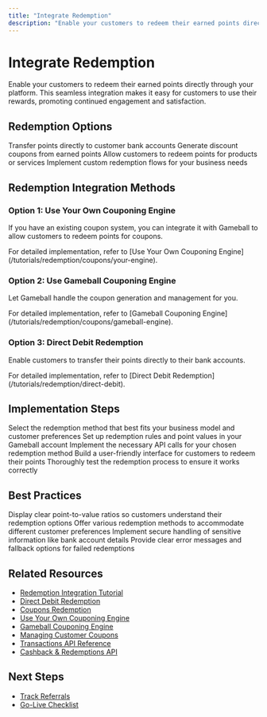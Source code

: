 ```yaml
---
title: "Integrate Redemption"
description: "Enable your customers to redeem their earned points directly through your platform"
---
```


# Integrate Redemption

Enable your customers to redeem their earned points directly through your platform. This seamless integration makes it easy for customers to use their rewards, promoting continued engagement and satisfaction.

## Redemption Options

<CardGroup cols={2}>
  <Card title="Direct Debit Redemption" icon="credit-card" href="/tutorials/redemption/direct-debit">
    Transfer points directly to customer bank accounts
  </Card>

  <Card title="Coupon Redemption" icon="ticket" href="/tutorials/redemption/coupons/index">
    Generate discount coupons from earned points
  </Card>

  <Card title="Product Redemption" icon="gift">
    Allow customers to redeem points for products or services
  </Card>

  <Card title="Custom Redemption" icon="cog">
    Implement custom redemption flows for your business needs
  </Card>
</CardGroup>

## Redemption Integration Methods

### Option 1: Use Your Own Couponing Engine

If you have an existing coupon system, you can integrate it with Gameball to allow customers to redeem points for coupons.

<Info>
For detailed implementation, refer to [Use Your Own Couponing Engine](/tutorials/redemption/coupons/your-engine).
</Info>

### Option 2: Use Gameball Couponing Engine

Let Gameball handle the coupon generation and management for you.

<Info>
For detailed implementation, refer to [Gameball Couponing Engine](/tutorials/redemption/coupons/gameball-engine).
</Info>

### Option 3: Direct Debit Redemption

Enable customers to transfer their points directly to their bank accounts.

<Info>
For detailed implementation, refer to [Direct Debit Redemption](/tutorials/redemption/direct-debit).
</Info>

## Implementation Steps

<Steps>
<Step title="Choose Redemption Method">
  Select the redemption method that best fits your business model and customer preferences
</Step>

<Step title="Configure Redemption Rules">
  Set up redemption rules and point values in your Gameball account
</Step>

<Step title="Integrate API Endpoints">
  Implement the necessary API calls for your chosen redemption method
</Step>

<Step title="Create User Interface">
  Build a user-friendly interface for customers to redeem their points
</Step>

<Step title="Test Redemption Flow">
  Thoroughly test the redemption process to ensure it works correctly
</Step>
</Steps>

## Best Practices

<Steps>
<Step title="Clear Point Values">
  Display clear point-to-value ratios so customers understand their redemption options
</Step>

<Step title="Multiple Redemption Options">
  Offer various redemption methods to accommodate different customer preferences
</Step>

<Step title="Secure Processing">
  Implement secure handling of sensitive information like bank account details
</Step>

<Step title="Error Handling">
  Provide clear error messages and fallback options for failed redemptions
</Step>
</Steps>

## Related Resources

- [Redemption Integration Tutorial](/tutorials/redemption/index)
- [Direct Debit Redemption](/tutorials/redemption/direct-debit)
- [Coupons Redemption](/tutorials/redemption/coupons/index)
- [Use Your Own Couponing Engine](/tutorials/redemption/coupons/your-engine)
- [Gameball Couponing Engine](/tutorials/redemption/coupons/gameball-engine)
- [Managing Customer Coupons](/tutorials/managing-customers-coupons)
- [Transactions API Reference](/api-reference/transactions/transactions)
- [Cashback & Redemptions API](/api-reference/transactions/cashback-and-redemptions/index)

## Next Steps

- [Track Referrals](/installation-guide/web/track-referrals)
- [Go-Live Checklist](/installation-guide/web/go-live-checklist)
